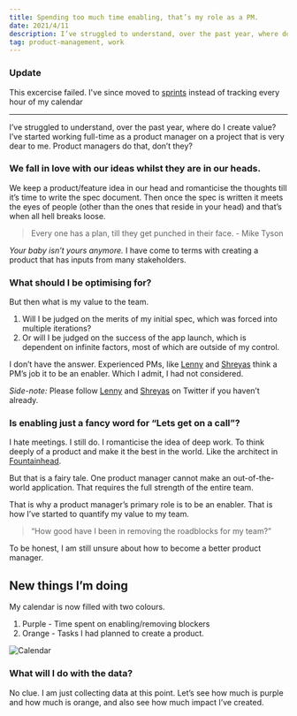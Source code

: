 ```yaml
---
title: Spending too much time enabling, that’s my role as a PM.
date: 2021/4/11
description: I’ve struggled to understand, over the past year, where do I create value?
tag: product-management, work
---
```


### Update

This excercise failed. I've since moved to [sprints](/sprints) instead of tracking every hour of my calendar

---

I’ve struggled to understand, over the past year, where do I create value?
I’ve started working full-time as a product manager on a project that is very dear to me.
Product managers do that, don’t they?

### We fall in love with our ideas whilst they are in our heads.

We keep a product/feature idea in our head and romanticise the thoughts till it’s time to write the spec document. Then once the spec is written it meets the eyes of people (other than the ones that reside in your head) and that’s when all hell breaks loose.

> Every one has a plan, till they get punched in their face. - Mike Tyson

_Your baby isn’t yours anymore._ I have come to terms with creating a product that has inputs from many stakeholders.

### What should I be optimising for?

But then what is my value to the team.

1. Will I be judged on the merits of my initial spec, which was forced into multiple iterations?
2. Or will I be judged on the success of the app launch, which is dependent on infinite factors, most of which are outside of my control.

I don’t have the answer.
Experienced PMs, like [Lenny](https://twitter.com/ahuja_karan/status/1370181083224961027?s=20) and [Shreyas](https://twitter.com/shreyas/status/1276956836856393728?s=20) think a PM’s job it to be an enabler. Which I admit, I had not considered.

_Side-note:_ Please follow [Lenny](https://twitter.com/lennysan) and [Shreyas](https://twitter.com/shreyas?s=20) on Twitter if you haven’t already.

### Is enabling just a fancy word for “Lets get on a call”?

I hate meetings. I still do. I romanticise the idea of deep work. To think deeply of a product and make it the best in the world. Like the architect in [Fountainhead](https://aynrand.org/novels/the-fountainhead/).

But that is a fairy tale. One product manager cannot make an out-of-the-world application.
That requires the full strength of the entire team.

That is why a product manager’s primary role is to be an enabler.
That is how I’ve started to quantify my value to my team.

> “How good have I been in removing the roadblocks for my team?”

To be honest, I am still unsure about how to become a better product manager.

## New things I’m doing

My calendar is now filled with two colours.

1. Purple - Time spent on enabling/removing blockers
2. Orange - Tasks I had planned to create a product.

![Calendar](../images/Calendar.png)

### What will I do with the data?

No clue. I am just collecting data at this point. Let’s see how much is purple and how much is orange, and also see how much impact I’ve created.
